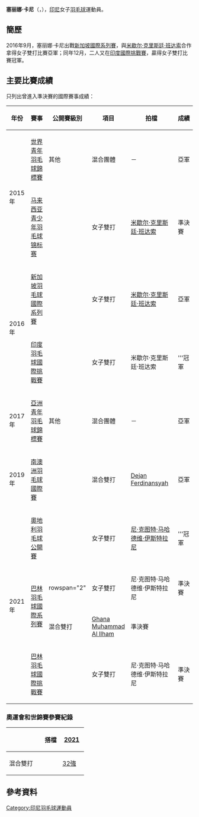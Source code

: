 {{noteTA|G1=Badminton}}
{{Infobox 羽球選手
| playername              = 塞丽娜·卡尼<br />{{lang|id|Serena Kani}}
| image                   = 
| size                    = 
| caption                 = 
| birth_name              = 
| date_of_birth           = {{birth_date_and_age|1999|9|7}}<ref name="PROFIL ATLET">{{id}}[https://badmintonindonesia.org/app/profile/timnas.aspx?id=000012060 PROFIL ATLET - Serena Kani PBSI] {{Wayback|url=https://badmintonindonesia.org/app/profile/timnas.aspx?id=000012060 |date=20210815143824 }}</ref>
| place_of_birth          = {{INA}}[[Kabupaten_Kudus|Kabupaten Kudus]]<ref name="PROFIL ATLET"/>
| height                  = {{height|m=1.66}}<ref name="PROFIL ATLET"/>
| weight                  = 
| event                   = 女子雙打、混合雙打
| country                 = {{INA}}
| years_started           =
| handedness              = 右手<ref name="PROFIL ATLET"/>
| coach                   = 
| highest_ranking         = 第123位（女雙-[[米歇尔·克里斯廷·班达索|班达索]]）
| date_of_highest_ranking = 2016年11月24日 <ref name="ranking">{{en}}[http://bwfcontent.tournamentsoftware.com/ranking/player.aspx?id=12404&player=463337 BWF World Ranking - Ranking of Serena KANI (63420)]</ref>
| current_ranking         = 第127位（女雙-[[米歇尔·克里斯廷·班达索|班达索]]）
| date_of_current_ranking = 2016年12月1日<ref>{{en}}[http://bwfcontent.tournamentsoftware.com/ranking/category.aspx?id=12404&category=475 BWF World Ranking - BWF世界排名榜 (12/1/2016) - Women's doubles] {{Wayback|url=http://bwfcontent.tournamentsoftware.com/ranking/category.aspx?id=12404&category=475 |date=20210506040550 }}</ref>
| played                  = 0勝–1負（女單）<br/>30勝–13負（女雙）<br/>8勝–7負（混雙）
| titles                  = 
| bwf_profile             = BE9C45D9-ADDE-4F1B-A1C7-2AA91CB6AE37
| bwf_id                  = 63420
| updated                 = 2016年12月7日
}}
{{MedalTableTop|width=286px}}
{{MedalSport | 女子[[羽毛球|羽毛球]]}}
{{MedalCountry | {{INA}}}}
{{MedalCompetition | [[世界青年羽毛球錦標賽|世界青年羽毛球錦標賽]]}}
{{MedalSilver| [[2015年世界青年羽毛球錦標賽|2015年 利馬]] | 混合團體 }}
{{MedalCompetition | [[亞洲青年羽毛球錦標賽|亞洲青年羽毛球錦標賽]]}} 
{{MedalSilver| [[2017年亞洲青年羽毛球錦標賽|2017年 雅加达]] | 混合團體 }}
{{MedalCompetition  | [[全印度尼西亚少年羽毛球锦标赛|全印度尼西亚少年羽毛球锦标赛]]}}
{{MedalCountry | {{flagicon|INA}}中爪哇省}}
{{MedalGold| [[2015年全印度尼西亚少年羽毛球锦标赛|2015年 雅加达]] | 女子雙打（第1分部）}}
{{MedalBottom}}
'''塞丽娜·卡尼'''（{{lang-id|Serena Kani}}，{{bd|1999年|9月7日||}}），[[印尼|印尼]]女子[[羽毛球|羽毛球]]運動員。

== 簡歷 ==
2016年9月，塞丽娜·卡尼出戰[[2016年新加坡羽毛球國際系列賽|新加坡國際系列賽]]，與[[米歇尔·克里斯廷·班达索|米歇尔·克里斯廷·班达索]]合作拿得女子雙打比賽亞軍；同年12月，二人又在[[2016年印度羽毛球國際挑戰賽|印度國際挑戰賽]]，贏得女子雙打比賽冠軍。

==主要比賽成績==
只列出曾進入準決賽的國際賽事成績：
{| class=wikitable style="text-align:center; font-size:small;" 
!width="50"|年份
!width="180"|賽事
!width="80"|公開賽級別
!width="60"|項目
!width="200"|拍檔
!width="50"|成績
|-
!rowspan="2"|2015年
|[[2015年世界青年羽毛球錦標賽|世界青年羽毛球錦標賽]]
|其他
|混合團體
|－
|bgcolor="silver"|亞軍
|-
|[[2015年马来西亚青少年羽毛球锦标赛|马来西亚青少年羽毛球锦标赛]]
|
|女子雙打
|[[米歇尔·克里斯廷·班达索|米歇尔·克里斯廷·班达索]]
|bgcolor="#b8860b"|準決賽
|-
!rowspan="2"|2016年
|[[2016年新加坡羽毛球國際系列賽|新加坡羽毛球國際系列賽]]
|{{BWFIS}}
|女子雙打
|[[米歇尔·克里斯廷·班达索|米歇尔·克里斯廷·班达索]]
|bgcolor="silver"|亞軍
|-
|[[2016年印度羽毛球國際挑戰賽|印度羽毛球國際挑戰賽]]
|{{BWFIC}}
|女子雙打
|米歇尔·克里斯廷·班达索
|bgcolor="gold"|'''冠軍
|-
!rowspan="1"|2017年
|[[2017年亞洲青年羽毛球錦標賽|亞洲青年羽毛球錦標賽]]
|其他
|混合團體
|－
|bgcolor="silver"|亞軍
|-
!rowspan="1"|2019年
|[[2019年南澳洲羽毛球國際賽|南澳洲羽毛球國際賽]]
|{{BWFIC}}
|混合雙打
|[[Dejan_Ferdinansyah|Dejan Ferdinansyah]]
|bgcolor="silver"|亞軍
|-
!rowspan="4"|2021年
|[[2021年奧地利羽毛球公開賽|奧地利羽毛球公開賽]]
|{{BWFIS}}
|女子雙打
|[[尼·克图特·马哈德维·伊斯特拉尼|尼·克图特·马哈德维·伊斯特拉尼]]
|bgcolor="gold"|'''冠軍
|-
|rowspan="2"|[[2021年巴林羽毛球國際系列賽|巴林羽毛球國際系列賽]]
|rowspan="2" {{BWFIS}}
|女子雙打
|尼·克图特·马哈德维·伊斯特拉尼
|bgcolor="#b8860b"|準決賽
|-
|混合雙打
|[[Ghana_Muhammad_Al_Ilham|Ghana Muhammad Al Ilham]]
|bgcolor="#b8860b"|準決賽
|-
|[[2021年巴林羽毛球國際挑戰賽|巴林羽毛球國際挑戰賽]]
|{{BWFIC}}
|女子雙打
|尼·克图特·马哈德维·伊斯特拉尼
|bgcolor="#b8860b"|準決賽
|}
{{BWF賽事級別索引}}

===奧運會和世錦賽參賽紀錄===
{| class=wikitable style="text-align:center; font-size:small;" 
!
!搭檔
!width="50"|[[2021年世界羽毛球錦標賽|2021]]
|-
!width="80"|混合雙打
|align="left"|{{nowrap|[[Dejan_Ferdinansyah|Dejan Ferdinansyah]]}}
|[[2021年世界羽毛球錦標賽混合雙打項目|32強]]
|}

== 參考資料 ==
{{Reflist}}

{{DEFAULTSORT:Kani, Serena}}
[[Category:印尼羽毛球運動員|Category:印尼羽毛球運動員]]